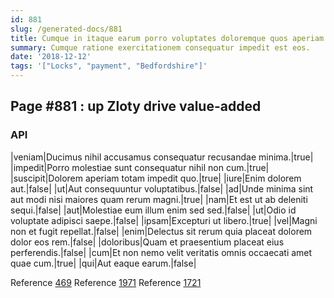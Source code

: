 ```yaml
---
id: 881
slug: /generated-docs/881
title: Cumque in itaque earum porro voluptates doloremque quos aperiam facere.
summary: Cumque ratione exercitationem consequatur impedit est eos.
date: '2018-12-12'
tags: '["Locks", "payment", "Bedfordshire"]'
---
```


## Page #881 : up Zloty drive value-added
### API

|veniam|Ducimus nihil accusamus consequatur recusandae minima.|true|
|impedit|Porro molestiae sunt consequatur nihil non cum.|true|
|suscipit|Dolorem aperiam totam impedit quo.|true|
|iure|Enim dolorem aut.|false|
|ut|Aut consequuntur voluptatibus.|false|
|ad|Unde minima sint aut modi nisi maiores quam rerum magni.|true|
|nam|Et est ut ab deleniti sequi.|false|
|aut|Molestiae eum illum enim sed sed.|false|
|ut|Odio id voluptate adipisci saepe.|false|
|ipsam|Excepturi ut libero.|true|
|vel|Magni non et fugit repellat.|false|
|enim|Delectus sit rerum quia placeat dolorem dolor eos rem.|false|
|doloribus|Quam et praesentium placeat eius perferendis.|false|
|cum|Et non nemo velit veritatis omnis occaecati amet quae cum.|true|
|qui|Aut eaque earum.|false|

Reference [469](/469)
Reference [1971](/1971)
Reference [1721](/1721)



